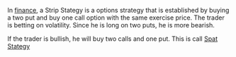 In [[finance]], a Strip Stategy is a options strategy that is established by buying a two put and buy one call option with the same exercise price. The trader is betting on volatility. Since he is long on two puts, he is more bearish. 

If the trader is bullish, he will buy two calls and one put. This is call [[Spat Stategy]]